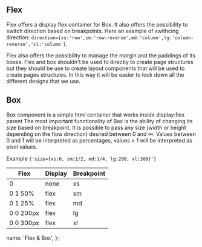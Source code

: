 
<div id="box">
  <LiveEditorBlock code={code} scope={{ Flex, Box }} />
  <GeneratePropsTable componentName="Flex" />
</div>

## Flex

Flex offers a display flex container for Box. It also offers the possibility to switch direction based on breakpoints.
Here an example of swithcing direction:
`direction={xs:'row',sm:'row-reverse',md:'column',lg:'column-reverse','xl:'column'}`.

Flex also offers the possibility to manage the margin and the paddings of its boxes.
Flex and box shouldn't be used to directly to create page structures but they should be use to create layout components that will be used to create pages structures. In this way it will be easier to lock down all the different designs that we use.

## Box

Box component is a simple html container that works inside display:flex parent
The most important functionality of Box is the ability of changing its size based on breakpoint.
It is possible to pass any size (width or height depending on the flow direction) desired between 0 and ∞.
Values between 0 and 1 will be interpreted as percentages, values > 1 will be interpreted as pixel values.

Example `{'size={xs:0, sm:1/2, md:1/4, lg:200, xl:300}'}`

<table className="table">
  <thead>
    <tr>
      <th>Flex</th>
      <th>Display</th>
      <th>Breakpoint</th>
    </tr>
  </thead>
  <tbody>
    <tr>
      <td>0</td>
      <td>none</td>
      <td>xs</td>
    </tr>
    <tr>
      <td>0 1 50%</td>
      <td>flex</td>
      <td>sm</td>
    </tr>
    <tr>
      <td>0 1 25%</td>
      <td>flex</td>
      <td>md</td>
    </tr>
    <tr>
      <td>0 0 200px</td>
      <td>flex</td>
      <td>lg</td>
    </tr>
    <tr>
      <td>0 0 300px</td>
      <td>flex</td>
      <td>xl</td>
    </tr>
  </tbody>
</table>

  name: 'Flex & Box',
};
